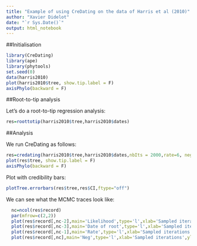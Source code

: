 ```yaml
---
title: "Example of using CreDating on the data of Harris et al (2010)"
author: "Xavier Didelot"
date: "`r Sys.Date()`"
output: html_notebook
---
```


##Initialisation

```r
library(CreDating)
library(ape)
library(phytools)
set.seed(0)
data(harris2010)
plot(harris2010$tree, show.tip.label = F)
axisPhylo(backward = F)
```

##Root-to-tip analysis

Let's do a root-to-tip regression analysis:

```r
res=roottotip(harris2010$tree,harris2010$dates)
```

##Analysis

We run CreDating as follows:

```r
res=credating(harris2010$tree,harris2010$dates,nbIts = 2000,rate=6, neg=50)
plot(res$tree, show.tip.label = F)
axisPhylo(backward = F)
```

Plot with credibility bars:
```r
plotTree.errorbars(res$tree,res$CI,ftype="off")
```


We can see what the MCMC traces look like:

```r
  nc=ncol(res$record)
  par(mfrow=c(2,2))
  plot(res$record[,nc-2],main='Likelihood',type='l',xlab='Sampled iterations',ylab='')
  plot(res$record[,nc-3],main='Date of root',type='l',xlab='Sampled iterations',ylab='')
  plot(res$record[,nc-1],main='Rate',type='l',xlab='Sampled iterations',ylab='')
  plot(res$record[,nc],main='Neg',type='l',xlab='Sampled iterations',ylab='')
```
